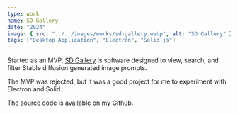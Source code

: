 ```yaml
---
type: work
name: SD Gallery
date: "2024"
image: { src: "../../images/works/sd-gallery.webp", alt: "SD Gallery" }
tags: ["Desktop Application", "Electron", "Solid.js"]
---
```



Started as an MVP, [SD Gallery](https://github.com/amiralitaheri/sd-gallery) is software designed to view, search, and filter Stable diffusion generated image prompts.

The MVP was rejected, but it was a good project for me to experiment with Electron and Solid.

The source code is available on my [Github](https://github.com/amiralitaheri/sd-gallery).